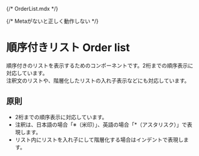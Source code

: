 {/* OrderList.mdx */}


{/* Metaがないと正しく動作しない */}

<Meta title="OrderList" of={OrderListStories} />

# 順序付きリスト Order list

順序付きのリストを表示するためのコンポーネントです。2桁までの順序表示に対応しています。  
注釈文のリストや、階層化したリストの入れ子表示などにも対応しています。

## 原則

- 2桁までの順序表示に対応しています。
- 注釈は、日本語の場合「※（米印）」、英語の場合「*（アスタリスク）」で表現します。
- リスト内にリストを入れ子にして階層化する場合はインデントで表現します。

<Canvas />
<Controls />

<Stories />
